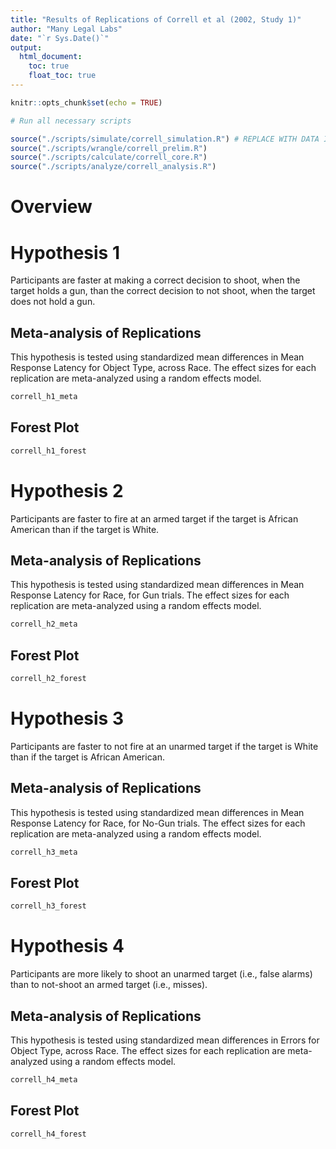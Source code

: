 ```yaml
---
title: "Results of Replications of Correll et al (2002, Study 1)"
author: "Many Legal Labs"
date: "`r Sys.Date()`"
output: 
  html_document:
    toc: true
    float_toc: true
---
```


```r
knitr::opts_chunk$set(echo = TRUE)

# Run all necessary scripts

source("./scripts/simulate/correll_simulation.R") # REPLACE WITH DATA IMPORTATION
source("./scripts/wrangle/correll_prelim.R")
source("./scripts/calculate/correll_core.R")
source("./scripts/analyze/correll_analysis.R")

```

# Overview

# Hypothesis 1

Participants are faster at making a correct decision to shoot, when the target holds a gun, than the correct decision to not shoot, when the target does not hold a gun.

## Meta-analysis of Replications

This hypothesis is tested using standardized mean differences in Mean Response Latency for Object Type, across Race. The effect sizes for each replication are meta-analyzed using a random effects model.

```r
correll_h1_meta
```

## Forest Plot

```r
correll_h1_forest
```

# Hypothesis 2

Participants are faster to fire at an armed target if the target is African American than if the target is White.

## Meta-analysis of Replications

This hypothesis is tested using standardized mean differences in Mean Response Latency for Race, for Gun trials. The effect sizes for each replication are meta-analyzed using a random effects model.

```r
correll_h2_meta
```

## Forest Plot

```r
correll_h2_forest
```

# Hypothesis 3

Participants are faster to not fire at an unarmed target if the target is White than if the target is African American.

## Meta-analysis of Replications

This hypothesis is tested using standardized mean differences in Mean Response Latency for Race, for No-Gun trials. The effect sizes for each replication are meta-analyzed using a random effects model.

```r
correll_h3_meta
```

## Forest Plot

```r
correll_h3_forest
```

# Hypothesis 4

Participants are more likely to shoot an unarmed target (i.e., false alarms) than to not-shoot an armed target (i.e., misses).

## Meta-analysis of Replications

This hypothesis is tested using standardized mean differences in Errors for Object Type, across Race. The effect sizes for each replication are meta-analyzed using a random effects model.

```r
correll_h4_meta
```

## Forest Plot

```r
correll_h4_forest
```
